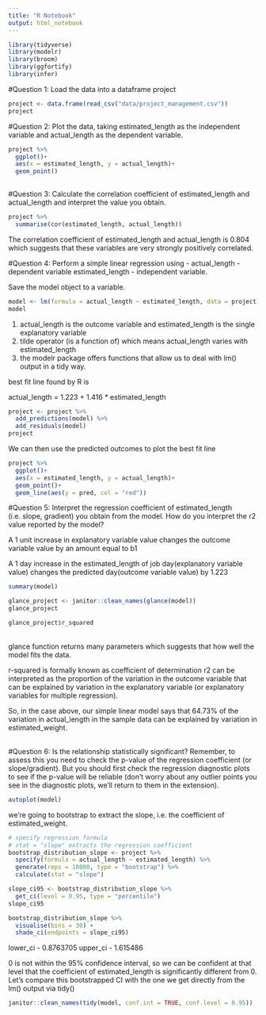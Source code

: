 ```yaml
---
title: "R Notebook"
output: html_notebook
---
```


```r
library(tidyverse)
library(modelr)
library(broom)
library(ggfortify)
library(infer)
```
#Question 1:
Load the data into a dataframe project

```r
project <- data.frame(read_csv("data/project_management.csv"))
project
```

#Question 2:
Plot the data, taking estimated_length as the independent variable and actual_length as the dependent variable.

```r
project %>% 
  ggplot()+
  aes(x = estimated_length, y = actual_length)+
  geom_point()
  
```

#Question 3:
Calculate the correlation coefficient of estimated_length and actual_length and interpret the value you obtain.

```r
project %>% 
  summarise(cor(estimated_length, actual_length))
```
The correlation coefficient of estimated_length and actual_length is 0.804 which suggests that these variables are very strongly positively correlated.


#Question 4:
Perform a simple linear regression using -
actual_length  - dependent variable
estimated_length  - independent variable. 

Save the model object to a variable.

```r
model <- lm(formula = actual_length ~ estimated_length, data = project)
model
```

1. actual_length is the outcome variable and estimated_length is the single explanatory variable
2. tilde operator (is a function of) which means actual_length varies with estimated_length
3. the modelr package offers functions that allow us to deal with lm() output in a tidy way.

best fit line found by R is 

actual_length =  1.223  +   1.416   * estimated_length

```r
project <- project %>% 
  add_predictions(model) %>% 
  add_residuals(model)
project
```

We can then use the predicted outcomes to plot the best fit line

```r
project %>% 
  ggplot()+
  aes(x = estimated_length, y = actual_length)+
  geom_point()+
  geom_line(aes(y = pred, col = "red"))
```

#Question 5:
Interpret the regression coefficient of estimated_length (i.e. slope, gradient) you obtain from the model. How do you interpret the r2 value reported by the model?

A 1 unit increase in explanatory variable value changes the outcome variable value by an amount equal to b1

A 1 day increase in the estimated_length of job day(explanatory variable value) changes the predicted day(outcome variable value) by 1.223 

```r
summary(model)
```

```r
glance_project <- janitor::clean_names(glance(model))
glance_project
```
```r
glance_project$r_squared
```
<br>
glance function returns many parameters which suggests that how well the model fits the data.

r-squared is formally known as coefficient of determination
r2  can be interpreted as the proportion of the variation in the outcome variable that can be explained by
variation in the explanatory variable (or explanatory variables for multiple regression).

So, in the case above, our simple linear model says that 64.73% of the variation in actual_length in the sample data can be explained by variation in estimated_weight.

<br>
#Question 6:
Is the relationship statistically significant? Remember, to assess this you need to check the p-value of the regression coefficient (or slope/gradient). But you should first check the regression diagnostic plots to see if the p-value will be reliable (don’t worry about any outlier points you see in the diagnostic plots, we’ll return to them in the extension).

```r
autoplot(model)
```

we’re going to bootstrap to extract the slope, i.e. the coefficient of estimated_weight.

```r
# specify regression formula
# stat = "slope" extracts the regression coefficient
bootstrap_distribution_slope <- project %>%
  specify(formula = actual_length ~ estimated_length) %>%
  generate(reps = 10000, type = "bootstrap") %>%
  calculate(stat = "slope")

slope_ci95 <- bootstrap_distribution_slope %>%
  get_ci(level = 0.95, type = "percentile")
slope_ci95
```
```r
bootstrap_distribution_slope %>%
  visualise(bins = 30) +
  shade_ci(endpoints = slope_ci95)

```

lower_ci - 0.8763705
upper_ci - 1.615486	

0 is not within the 95% confidence interval, so we can be confident at that level that the coefficient of estimated_length is significantly different from 0.
<br>
Let’s compare this bootstrapped CI with the one we get directly from the lm() output via tidy()

```r
janitor::clean_names(tidy(model, conf.int = TRUE, conf.level = 0.95))
```

